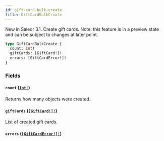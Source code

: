 ```yaml
---
id: gift-card-bulk-create
title: GiftCardBulkCreate
---
```


New in Saleor 3.1. Create gift cards. Note: this feature is in a preview state and can be subject to changes at later point.

```graphql
type GiftCardBulkCreate {
  count: Int!
  giftCards: [GiftCard!]!
  errors: [GiftCardError!]!
}
```

### Fields

#### `count` ([`Int!`](../../../developer/api-reference/scalars/int))

Returns how many objects were created.

#### `giftCards` ([`[GiftCard!]!`](../../../developer/api-reference/objects/gift-card))

List of created gift cards.

#### `errors` ([`[GiftCardError!]!`](../../../developer/api-reference/objects/gift-card-error))
